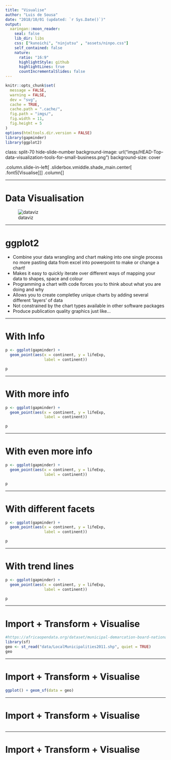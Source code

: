 ```yaml
---
title: "Visualise"
author: "Luis de Sousa"
date: "2018/10/01 (updated: `r Sys.Date()`)"
output:
  xaringan::moon_reader:
    seal: false
    lib_dir: libs
    css: ["kunoichi", "ninjutsu" , "assets/ninpo.css"]
    self_contained: false
    nature:
      ratio: "16:9"
      highlightStyle: github
      highlightLines: true
      countIncrementalSlides: false
---
```


```r
knitr::opts_chunk$set(
  message = FALSE,
  warning = FALSE,
  dev = "svg",
  cache = TRUE,
  cache.path = ".cache/",
  fig.path = "imgs/",
  fig.width = 11,
  fig.height = 5
)
options(htmltools.dir.version = FALSE)
library(gapminder)
library(ggplot2)
```

class: split-70 hide-slide-number
background-image: url("imgs/HEAD-Top-data-visualization-tools-for-small-business.png")
background-size: cover

.column.slide-in-left[
.sliderbox.vmiddle.shade_main.center[
.font5[Visualise]]]
.column[
]

---

# Data Visualisation

![dataviz](imgs/data-viz.jpg) 

---

# ggplot2

* Combine your data wrangling and chart making into one single process no more pasting data from excel into powerpoint to make or change a chart!
* Makes it easy to quickly iterate over different ways of mapping your data to shapes, space and colour
* Programming a chart with code forces you to think about what you are doing and why
* Allows you to create completley unique charts by adding several different 'layers' of data
* Not constrained by the chart types available in other software packages
* Produce publication quality graphics just like...

---

# With Info

```r
p <- ggplot(gapminder) +
  geom_point(aes(x = continent, y = lifeExp,
                 label = continent))
```

```r
p
```

---

# With more info

```r
p <- ggplot(gapminder) +
  geom_point(aes(x = continent, y = lifeExp,
                 label = continent))
```

```r
p
```

---

# With even more info

```r
p <- ggplot(gapminder) +
  geom_point(aes(x = continent, y = lifeExp,
                 label = continent))
```

```r
p
```

---

# With different facets

```r
p <- ggplot(gapminder) +
  geom_point(aes(x = continent, y = lifeExp,
                 label = continent))
```

```r
p
```

---

# With trend lines

```r
p <- ggplot(gapminder) +
  geom_point(aes(x = continent, y = lifeExp,
                 label = continent))
```

```r
p
```

---

# **Import** + Transform + Visualise

```r
#https://africaopendata.org/dataset/municipal-demarcation-board-national-boundary-data/resource/9a348186-47d6-4c98-acd4-92b9bf8c1745
library(sf)
geo <- st_read("data/LocalMunicipalities2011.shp", quiet = TRUE)
geo
```

---

# Import + Transform + **Visualise**

```r
ggplot() + geom_sf(data = geo)
```

---

# Import + **Transform** + Visualise

```r

```

---

# Import + Transform + **Visualise**

```r

```
